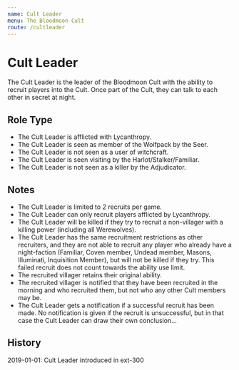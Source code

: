 ```yaml
---
name: Cult Leader
menu: The Bloodmoon Cult
route: /cultleader
---
```


# Cult Leader

The Cult Leader is the leader of the Bloodmoon Cult with the ability to
recruit players into the Cult. Once part of the Cult, they can talk to
each other in secret at night.

## Role Type

  - The Cult Leader is afflicted with Lycanthropy.
  - The Cult Leader is seen as member of the Wolfpack by the Seer.
  - The Cult Leader is not seen as a user of witchcraft.
  - The Cult Leader is seen visiting by the Harlot/Stalker/Familiar.
  - The Cult Leader is not seen as a killer by the Adjudicator.

## Notes

  - The Cult Leader is limited to 2 recruits per game.
  - The Cult Leader can only recruit players afflicted by Lycanthropy.
  - The Cult Leader will be killed if they try to recruit a non-villager
    with a killing power (including all Werewolves).
  - The Cult Leader has the same recruitment restrictions as other
    recruiters, and they are not able to recruit any player who already
    have a night-faction (Familiar, Coven member, Undead member, Masons,
    Illuminati, Inquisition Member), but will not be killed if they try.
    This failed recruit does not count towards the ability use limit.
  - The recruited villager retains their original ability.
  - The recruited villager is notified that they have been recruited in
    the morning and who recruited them, but not who any other Cult
    members may be.
  - The Cult Leader gets a notification if a successful recruit has been
    made. No notification is given if the recruit is unsuccessful, but
    in that case the Cult Leader can draw their own conclusion...

## History

2019-01-01: Cult Leader introduced in ext-300
